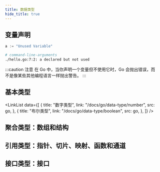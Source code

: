 ```yaml
---
title: 数据类型
hide_title: true
---
```



<FeatureIcon src={go} title="数据类型" />

## 变量声明

```go title="Go"
a := "Unused Variable"
```

```bash title="错误信息"
# command-line-arguments
./hello.go:7:2: a declared but not used
```

:::caution 注意
在 Go 中，当你声明一个变量但不使用它时，Go 会抛出错误，而不是像某些其他编程语言一样抛出警告。
:::

## 基本类型

<LinkList
  data={[
    {
      title: "数字类型",
      link: "/docs/go/data-type/number",
      src: go,
    },
    {
      title: "布尔类型",
      link: "/docs/go/data-type/boolean",
      src: go,
    },
  ]}
/>

## 聚合类型：数组和结构

## 引用类型：指针、切片、映射、函数和通道

## 接口类型：接口
